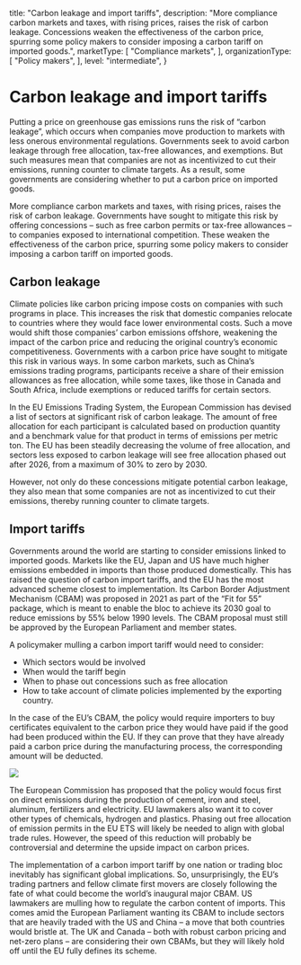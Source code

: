   title: "Carbon leakage and import tariffs",
  description: "More compliance carbon markets and taxes, with rising prices, raises the risk of carbon leakage. Concessions weaken the effectiveness of the carbon price, spurring some policy makers to consider imposing a carbon tariff on imported goods.",
  marketType: [
    "Compliance markets",
  ],
  organizationType: [
    "Policy makers",
  ],
  level: "intermediate",
}

# Carbon leakage and import tariffs

Putting a price on greenhouse gas emissions runs the risk of “carbon leakage”, which occurs when companies move production to markets with less onerous environmental regulations. Governments seek to avoid carbon leakage through free allocation, tax-free allowances, and exemptions. But such measures mean that companies are not as incentivized to cut their emissions, running counter to climate targets. As a result, some governments are considering whether to put a carbon price on imported goods.

<KeyMessage>
More compliance carbon markets and taxes, with rising prices, raises the risk of carbon leakage. Governments have sought to mitigate this risk by offering concessions – such as free carbon permits or tax-free allowances – to companies exposed to international competition. These weaken the effectiveness of the carbon price, spurring some policy makers to consider imposing a carbon tariff on imported goods.
</KeyMessage>

## Carbon leakage
Climate policies like carbon pricing impose costs on companies with such programs in place. This increases the risk that domestic companies relocate to countries where they would face lower environmental costs. Such a move would shift those companies’ carbon emissions offshore, weakening the impact of the carbon price and reducing the original country’s economic competitiveness.
Governments with a carbon price have sought to mitigate this risk in various ways. In some carbon markets, such as China’s emissions trading programs, participants receive a share of their emission allowances as free allocation, while some taxes, like those in Canada and South Africa, include exemptions or reduced tariffs for certain sectors. 

In the EU Emissions Trading System, the European Commission has devised a list of sectors at significant risk of carbon leakage. The amount of free allocation for each participant is calculated based on production quantity and a benchmark value for that product in terms of emissions per metric ton. The EU has been steadily decreasing the volume of free allocation, and sectors less exposed to carbon leakage will see free allocation phased out after 2026, from a maximum of 30% to zero by 2030. 

However, not only do these concessions mitigate potential carbon leakage, they also mean that some companies are not as incentivized to cut their emissions, thereby running counter to climate targets. 

## Import tariffs
Governments around the world are starting to consider emissions linked to imported goods. Markets like the EU, Japan and US have much higher emissions embedded in imports than those produced domestically. This has raised the question of carbon import tariffs, and the EU has the most advanced scheme closest to implementation. Its Carbon Border Adjustment Mechanism (CBAM) was proposed in 2021 as part of the “Fit for 55” package, which is meant to enable the bloc to achieve its 2030 goal to reduce emissions by 55% below 1990 levels. The CBAM proposal must still be approved by the European Parliament and member states.

A policymaker mulling a carbon import tariff would need to consider:
- Which sectors would be involved
- When would the tariff begin
- When to phase out concessions such as free allocation
- How to take account of climate policies implemented by the exporting country.

In the case of the EU’s CBAM, the policy would require importers to buy certificates equivalent to the carbon price they would have paid if the good had been produced within the EU. If they can prove that they have already paid a carbon price during the manufacturing process, the corresponding amount will be deducted. 

<Image src="carbon-leakage-1.png" ratio={0} />

The European Commission has proposed that the policy would focus first on direct emissions during the production of cement, iron and steel, aluminum, fertilizers and electricity. EU lawmakers also want it to cover other types of chemicals, hydrogen and plastics. Phasing out free allocation of emission permits in the EU ETS will likely be needed to align with global trade rules. However, the speed of this reduction will probably be controversial and determine the upside impact on carbon prices. 

The implementation of a carbon import tariff by one nation or trading bloc inevitably has significant global implications. So, unsurprisingly, the EU’s trading partners and fellow climate first movers are closely following the fate of what could become the world’s inaugural major CBAM. US lawmakers are mulling how to regulate the carbon content of imports. This comes amid the European Parliament wanting its CBAM to include sectors that are heavily traded with the US and China – a move that both countries would bristle at. The UK and Canada – both with robust carbon pricing and net-zero plans – are considering their own CBAMs, but they will likely hold off until the EU fully defines its scheme.
